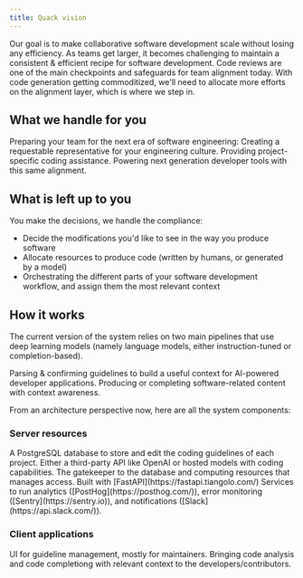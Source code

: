 ```yaml
---
title: Quack vision
---
```


Our goal is to make collaborative software development scale without losing any efficiency.
As teams get larger, it becomes challenging to maintain a consistent & efficient recipe for software development.
Code reviews are one of the main checkpoints and safeguards for team alignment today.
With code generation getting commoditized, we'll need to allocate more efforts on the alignment layer, which is where we step in.

## What we handle for you

Preparing your team for the next era of software engineering:
<CardGroup cols={2}>
<Card title="Engineering consistency" icon="1">
  Creating a requestable representative for your engineering culture.
</Card>
<Card title="Team-specific coding assistance" icon="2">
  Providing project-specific coding assistance.
</Card>
<Card title="Portable context for developer tools" icon="3">
  Powering next generation developer tools with this same alignment.
</Card>
</CardGroup>

## What is left up to you

You make the decisions, we handle the compliance:
- Decide the modifications you'd like to see in the way you produce software
- Allocate resources to produce code (written by humans, or generated by a model)
- Orchestrating the different parts of your software development workflow, and assign them the most relevant context

## How it works

The current version of the system relies on two main pipelines that use deep learning models (namely language models, either instruction-tuned or completion-based).

<AccordionGroup>
  <Accordion title="Guideline curation & validation" icon="list">
    Parsing & confirming guidelines to build a useful context for AI-powered developer applications.
  </Accordion>

  <Accordion title="Coding assistance" icon="keyboard">
    Producing or completing software-related content with context awareness.
  </Accordion>
</AccordionGroup>

From an architecture perspective now, here are all the system components:

### Server resources

<Card title="Guideline database" icon="database">
  A PostgreSQL database to store and edit the coding guidelines of each project.
</Card>
<Card title="Deep learning models" icon="robot">
  Either a third-party API like OpenAI or hosted models with coding capabilities.
</Card>
<Card title="Backend API" icon="globe">
  The gatekeeper to the database and computing resources that manages access. Built with [FastAPI](https://fastapi.tiangolo.com/)
</Card>
<Card title="API monitoring" icon="magnifying-glass-chart">
  Services to run analytics ([PostHog](https://posthog.com/)), error monitoring ([Sentry](https://sentry.io)), and notifications ([Slack](https://api.slack.com/)).
</Card>

### Client applications
<CardGroup cols={2}>
<Card title="Frontend platform" icon="gamepad" href="/content/components/card-group">
  UI for guideline management, mostly for maintainers.
</Card>
<Card title="VSCode extension" icon="gamepad" href="/content/components/card-group">
  Bringing code analysis and code completiong with relevant context to the developers/contributors.
</Card>
</CardGroup>